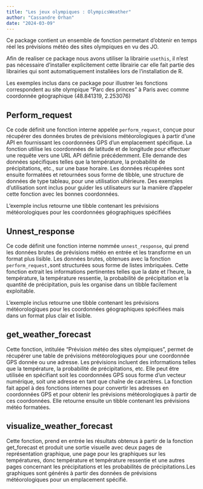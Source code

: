 ```yaml
---
title: "Les jeux olympiques : OlympicsWeather"
author: "Cassandre Orhan"
date: "2024-03-09"
---
```


Ce package contient un ensemble de fonction permetant d'obtenir en temps réel les prévisions météo des sites olympiques en vu des JO.

Afin de realiser ce package nous avons utiliser la librairie `usethis`, il n'est pas nécessaire d'installer explicitement cette librairie car elle fait partie des librairies qui sont automatiquement installées lors de l'installation de R.

Les exemples inclus dans ce package pour illustrer les fonctions correspondent au site olympique "Parc des princes" à Paris avec comme coordonnée géographique (48.841319, 2.253076)

## Perform_request

Ce code définit une fonction interne appelée `perform_request`, conçue pour récupérer des données brutes de prévisions météorologiques à partir d'une API en fournissant les coordonnées GPS d'un emplacement spécifique. La fonction utilise les coordonnées de latitude et de longitude pour effectuer une requête vers une URL API définie précédemment. Elle demande des données spécifiques telles que la température, la probabilité de précipitations, etc., sur une base horaire. Les données récupérées sont ensuite formatées et retournées sous forme de tibble, une structure de données de type tableau, pour une utilisation ultérieure. Des exemples d'utilisation sont inclus pour guider les utilisateurs sur la manière d'appeler cette fonction avec les bonnes coordonnées.

L'exemple inclus retourne une tibble contenant les prévisions météorologiques pour les coordonnées géographiques spécifiées

## Unnest_response

Ce code définit une fonction interne nommée `unnest_response`, qui prend les données brutes de prévisions météo en entrée et les transforme en un format plus lisible. Les données brutes, obtenues avec la fonction `perform_request,`sont structurées sous forme de listes imbriquées. Cette fonction extrait les informations pertinentes telles que la date et l'heure, la température, la température ressentie, la probabilité de précipitation et la quantité de précipitation, puis les organise dans un tibble facilement exploitable.

L'exemple inclus retourne une tibble contenant les prévisions météorologiques pour les coordonnées géographiques spécifiées mais dans un format plus clair et lisible.

## get_weather_forecast

Cette fonction, intitulée "Prévision météo des sites olympiques", permet de récupérer une table de prévisions météorologiques pour une coordonnée GPS donnée ou une adresse. Les prévisions incluent des informations telles que la température, la probabilité de précipitations, etc. Elle peut être utilisée en spécifiant soit les coordonnées GPS sous forme d'un vecteur numérique, soit une adresse en tant que chaîne de caractères. La fonction fait appel à des fonctions internes pour convertir les adresses en coordonnées GPS et pour obtenir les prévisions météorologiques à partir de ces coordonnées. Elle retourne ensuite un tibble contenant les prévisions météo formatées.

## visualize_weather_forecast

Cette fonction, prend en entrée les résultats obtenus à partir de la fonction get_forecast et produit une sortie visuelle avec deux pages de représentation graphique, une page pour les graphiques sur les températures, donc température et température ressentie et une autres pages concernant les précipitations et les probabilités de précipitations.Les graphiques sont générés à partir des données de prévisions météorologiques pour un emplacement spécifié.

